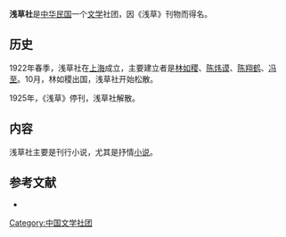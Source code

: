 '''浅草社'''是[[中华民国|中华民国]]一个[[文学|文学]]社团，因《浅草》刊物而得名。

==历史==
1922年春季，浅草社在[[上海|上海]]成立，主要建立者是[[林如稷|林如稷]]、[[陈炜谟|陈炜谟]]、[[陈翔鹤|陈翔鹤]]、[[冯至|冯至]]。10月，林如稷出国，浅草社开始松散。

1925年，《浅草》停刊，浅草社解散。

==内容==
浅草社主要是刊行小说，尤其是抒情[[小说|小说]]。

==参考文献==
{{reflist}}
*{{cite book|author= |title=《中国近代文学史》第二卷|year=2001-07-01 |publisher=高等教育出版社 |location=北京市 |isbn=7040095092}}

{{中国近现代文学}}

{{DEFAULTSORT:Qian浅}}
[[Category:中国文学社团|Category:中国文学社团]]
